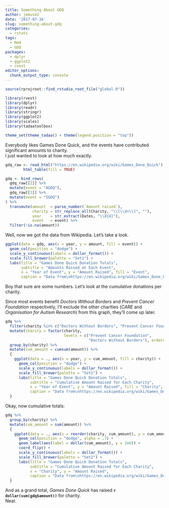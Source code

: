 ```yaml
---
title: Something About GDQ
author: jemus42
date: '2017-07-16'
slug: something-about-gdq
categories:
  - rstats
tags: 
  - Rmd
  - GDQ
packages:
  - dplyr
  - ggplot2
  - rvest
editor_options: 
  chunk_output_type: console
---
```


```r
source(rprojroot::find_rstudio_root_file("global.R"))
```

```r
library(rvest)
library(dplyr)
library(readr)
library(stringr)
library(ggplot2)
library(scales)
library(tadaatoolbox)

theme_set(theme_tadaa() + theme(legend.position = "top"))
```


Everybody likes Games Done Quick, and the events have contributed significant amounts to charity.  
I just wanted to look at how much exactly.

<!--more-->

```r
gdq_raw <- read_html("https://en.wikipedia.org/wiki/Games_Done_Quick") %>%
        html_table(fill = TRUE)

gdq <- bind_rows(
  gdq_raw[[2]] %>%
  mutate(event = "AGDQ"),
  gdq_raw[[3]] %>% 
  mutate(event = "SGDQ")
) %>%
  transmute(amount  = parse_number(`Amount raised`),
            charity = str_replace_all(Charity, "\\[\\d+\\]", ""),
            year    = str_extract(Dates, "\\d{4}"),
            event   = event) %>%
  filter(!is.na(amount))
```

Well, now we got the data from Wikipedia. Let's take a look.

```r
ggplot(data = gdq, aes(x = year, y = amount, fill = event)) +
  geom_col(position = "dodge") +
  scale_y_continuous(labels = dollar_format()) +
  scale_fill_brewer(palette = "Set1") +
  labs(title = "Games Done Quick Donation Totals",
       subtitle = "Amounts Raised at Each Event",
       x = "Year of Event", y = "Amount Raised", fill = "Event",
       caption = "Data from\nhttps://en.wikipedia.org/wiki/Games_Done_Quick")
```

Boy that sure are some numbers. Let's look at the cumulative donations per charity.  

Since most events benefit *Doctors Without Borders* and *Prevent Cancer Foundation* respectively, I'll exclude the other charities (*CARE* and *Organisation for Autism Research*) from this graph, they'll come up later.

```r
gdq %>% 
  filter(charity %in% c("Doctors Without Borders", "Prevent Cancer Foundation")) %>%
  mutate(charity = factor(charity, 
                          levels = c("Prevent Cancer Foundation", 
                                     "Doctors Without Borders"), ordered = TRUE)) %>%
  group_by(charity) %>%
  mutate(cum_amount = cumsum(amount)) %>%
  {
    ggplot(data = ., aes(x = year, y = cum_amount, fill = charity)) +
      geom_col(position = "dodge") +
      scale_y_continuous(labels = dollar_format()) +
      scale_fill_brewer(palette = "Set1") +
      labs(title = "Games Done Quick Donation Totals",
           subtitle = "Cumulative Amount Raised for Each Charity",
           x = "Year of Event", y = "Amount Raised", fill = "Charity",
           caption = "Data from\nhttps://en.wikipedia.org/wiki/Games_Done_Quick")
  }
```

Okay, now cumulative totals:

```r
gdq %>% 
  group_by(charity) %>%
  mutate(cum_amount = sum(amount)) %>%
  {
    ggplot(data = ., aes(x = reorder(charity, cum_amount), y = cum_amount)) +
      geom_col(position = "dodge", alpha = .7) +
      geom_label(aes(label = dollar(cum_amount), y = 2e6)) +
      coord_flip() +
      scale_y_continuous(labels = dollar_format()) +
      scale_fill_brewer(palette = "Set2") +
      labs(title = "Games Done Quick Donation Totals",
           subtitle = "Cumulative Amount Raised for Each Charity",
           x = "Charity", y = "Amount Raised",
           caption = "Data from\nhttps://en.wikipedia.org/wiki/Games_Done_Quick")
  }
```

And as a grand total, *Games Done Quick* has raised **`r dollar(sum(gdq$amount))`** for charity.  
Neat.
